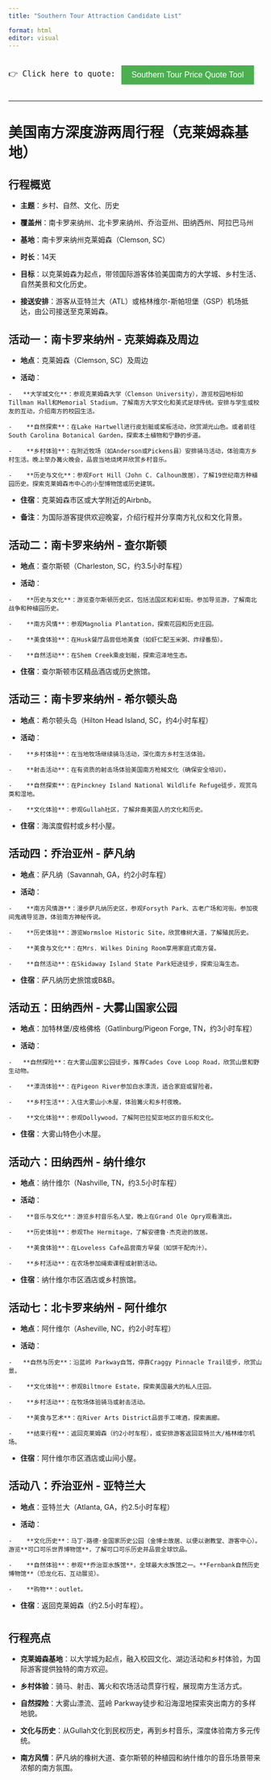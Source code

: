 ```yaml
---
title: "Southern Tour Attraction Candidate List"

format: html
editor: visual
---
```


 
<div style="display: flex; align-items: center; gap: 10px;">

  <div style="font-size: 18px;">
    👉 Click here to quote:
  </div>

  <a href="https://r4miao.shinyapps.io/southern_tour_customer_quote_app/" target="_blank">
    <button style="background-color: #4CAF50; border: none; color: white; padding: 10px 20px;
    text-align: center; text-decoration: none; display: inline-block; font-size: 16px;
    margin: 4px 2px; cursor: pointer;">
      Southern Tour Price Quote Tool
    </button>
  </a>

</div>



------------------------------------------------------------------------

# 美国南方深度游两周行程（克莱姆森基地）

## 行程概览

-   **主题**：乡村、自然、文化、历史

-   **覆盖州**：南卡罗来纳州、北卡罗来纳州、乔治亚州、田纳西州、阿拉巴马州

-   **基地**：南卡罗来纳州克莱姆森（Clemson, SC）

-   **时长**：14天

-   **目标**：以克莱姆森为起点，带领国际游客体验美国南方的大学城、乡村生活、自然美景和文化历史。

-   **接送安排**：游客从亚特兰大（ATL）或格林维尔-斯帕坦堡（GSP）机场抵达，由公司接送至克莱姆森。

## 活动一：南卡罗来纳州 - 克莱姆森及周边

-   **地点**：克莱姆森（Clemson, SC）及周边

-   **活动**：

```         
-   **大学城文化**：参观克莱姆森大学（Clemson University），游览校园地标如Tillman Hall和Memorial Stadium，了解南方大学文化和美式足球传统。安排与学生或校友的互动，介绍南方的校园生活。

-    **自然探索**：在Lake Hartwell进行皮划艇或桨板活动，欣赏湖光山色。或者前往South Carolina Botanical Garden，探索本土植物和宁静的步道。

-    **乡村体验**：在附近牧场（如Anderson或Pickens县）安排骑马活动，体验南方乡村生活。晚上举办篝火晚会，品尝当地烧烤并欣赏乡村音乐。

-    **历史与文化**：参观Fort Hill（John C. Calhoun故居），了解19世纪南方种植园历史。探索克莱姆森市中心的小型博物馆或历史建筑。
```

-   **住宿**：克莱姆森市区或大学附近的Airbnb。

-   **备注**：为国际游客提供欢迎晚宴，介绍行程并分享南方礼仪和文化背景。

## 活动二：南卡罗来纳州 - 查尔斯顿

-   **地点**：查尔斯顿（Charleston, SC，约3.5小时车程）

-   **活动**：

```         
-    **历史与文化**：游览查尔斯顿历史区，包括法国区和彩虹街。参加导览游，了解南北战争和种植园历史。

-    **南方风情**：参观Magnolia Plantation，探索花园和历史庄园。

-    **美食体验**：在Husk餐厅品尝低地美食（如虾仁配玉米粥、炸绿番茄）。

-    **自然活动**：在Shem Creek乘皮划艇，探索沼泽地生态。
```

-   **住宿**：查尔斯顿市区精品酒店或历史旅馆。

## 活动三：南卡罗来纳州 - 希尔顿头岛

-   **地点**：希尔顿头岛（Hilton Head Island, SC，约4小时车程）

-   **活动**：

```         
-    **乡村体验**：在当地牧场继续骑马活动，深化南方乡村生活体验。

-    **射击活动**：在有资质的射击场体验美国南方枪械文化（确保安全培训）。

-    **自然探索**：在Pinckney Island National Wildlife Refuge徒步，观赏鸟类和湿地。

-    **文化体验**：参观Gullah社区，了解非裔美国人的文化和历史。
```

-   **住宿**：海滨度假村或乡村小屋。

## 活动四：乔治亚州 - 萨凡纳

-   **地点**：萨凡纳（Savannah, GA，约2小时车程）

-   **活动**：

```         
-    **南方风情游**：漫步萨凡纳历史区，参观Forsyth Park、古老广场和河街。参加夜间鬼魂导览游，体验南方神秘传说。

-    **历史体验**：游览Wormsloe Historic Site，欣赏橡树大道，了解殖民历史。

-    **美食与文化**：在Mrs. Wilkes Dining Room享用家庭式南方餐。

-    **自然活动**：在Skidaway Island State Park短途徒步，探索沿海生态。
```

-   **住宿**：萨凡纳历史旅馆或B&B。

## 活动五：田纳西州 - 大雾山国家公园

-   **地点**：加特林堡/皮格佛格（Gatlinburg/Pigeon Forge, TN，约3小时车程）

-   **活动**：

```         
-   **自然探险**：在大雾山国家公园徒步，推荐Cades Cove Loop Road，欣赏山景和野生动物。

-    **漂流体验**：在Pigeon River参加白水漂流，适合家庭或冒险者。

-    **乡村生活**：入住大雾山小木屋，体验篝火和乡村夜晚。

-    **文化体验**：参观Dollywood，了解阿巴拉契亚地区的音乐和文化。
```

-   **住宿**：大雾山特色小木屋。

## 活动六：田纳西州 - 纳什维尔

-   **地点**：纳什维尔（Nashville, TN，约3.5小时车程）

-   **活动**：

```         
-    **音乐与文化**：游览乡村音乐名人堂，晚上在Grand Ole Opry观看演出。

-    **历史体验**：参观The Hermitage，了解安德鲁·杰克逊的故居。

-    **美食体验**：在Loveless Cafe品尝南方早餐（如饼干配肉汁）。

-    **乡村活动**：在农场参加绳索课程或射箭活动。
```

-   **住宿**：纳什维尔市区酒店或乡村旅馆。

## 活动七：北卡罗来纳州 - 阿什维尔

-   **地点**：阿什维尔（Asheville, NC，约2小时车程）

-   **活动**：

```         
-   **自然与历史**：沿蓝岭 Parkway自驾，停靠Craggy Pinnacle Trail徒步，欣赏山景。

-    **文化体验**：参观Biltmore Estate，探索美国最大的私人庄园。

-    **乡村活动**：在牧场体验骑马或射击活动。

-    **美食与艺术**：在River Arts District品尝手工啤酒，探索画廊。

-    **结束行程**：返回克莱姆森（约2小时车程），或安排游客返回亚特兰大/格林维尔机场。
```

-   **住宿**：阿什维尔市区酒店或山间小屋。

## 活动八：乔治亚州 - 亚特兰大

-   **地点**：亚特兰大（Atlanta, GA，约2.5小时车程）

-   **活动**：

```         
-    **文化历史**：马丁·路德·金国家历史公园（金博士故居、以便以谢教堂、游客中心）。游览**可口可乐世界博物馆**，了解可口可乐历史并品尝全球饮品。

-    **自然体验**：参观**乔治亚水族馆**，全球最大水族馆之一。**Fernbank自然历史博物馆**（恐龙化石、互动展览）。

-    **购物**：outlet。
```

-   **住宿**：返回克莱姆森（约2.5小时车程）。

# 

## 行程亮点

-   **克莱姆森基地**：以大学城为起点，融入校园文化、湖边活动和乡村体验，为国际游客提供独特的南方欢迎。

-   **乡村体验**：骑马、射击、篝火和农场活动贯穿行程，展现南方生活方式。

-   **自然探险**：大雾山漂流、蓝岭 Parkway徒步和沿海湿地探索突出南方的多样地貌。

-   **文化与历史**：从Gullah文化到民权历史，再到乡村音乐，深度体验南方多元传统。

-   **南方风情**：萨凡纳的橡树大道、查尔斯顿的种植园和纳什维尔的音乐场景带来浓郁的南方氛围。

## 
